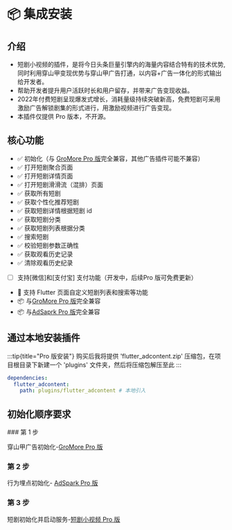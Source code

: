 
# 📦 集成安装

## 介绍

- 短剧小视频的插件，是将今日头条巨量引擎内的海量内容结合特有的技术优势,同时利用穿山甲变现优势与穿山甲广告打通，以内容+广告一体化的形式输出给开发者。
- 帮助开发者提升用户活跃时长和用户留存，并带来广告变现收益。
- 2022年付费短剧呈现爆发式增长，消耗量级持续突破新高，免费短剧可采用激励广告解锁剧集的形式进行，用激励视频进行广告变现。
- 本插件仅提供 Pro 版本，不开源。

## 核心功能
- ✅ 初始化（与 [GroMore Pro 版](start/guide/gromore/install)完全兼容，其他广告插件可能不兼容）
- ✅ 打开短剧聚合页面
- ✅ 打开短剧详情页面
- ✅ 打开短剧滑滑流（混排）页面
- ✅ 获取所有短剧
- ✅ 获取个性化推荐短剧
- ✅ 获取短剧详情根据短剧 id 
- ✅ 获取短剧分类
- ✅ 获取短剧列表根据分类
- ✅ 搜索短剧
- ✅ 校验短剧参数正确性
- ✅ 获取观看历史记录
- ✅ 清除观看历史纪录
- [ ] 支持[微信]和[支付宝] 支付功能（开发中，后续Pro 版可免费更新）

- 📱 支持 Flutter 页面自定义短剧列表和搜索等功能
- 📦 与[GroMore Pro 版](start/guide/gromore/install)完全兼容
- 📦 与[AdSaprk Pro 版](start/guide/adspark/install)完全兼容



## 通过本地安装插件

:::tip{title="Pro 版安装"}
购买后我将提供 'flutter_adcontent.zip' 压缩包，在项目根目录下新建一个 'plugins' 文件夹，然后将压缩包解压至此
:::

```yaml title="pubspec.yaml"
dependencies:
  flutter_adcontent:
    path: plugins/flutter_adcontent # 本地引入
```

## 初始化顺序要求

<Steps>
  ### 第 1 步

  穿山甲广告初始化-[GroMore Pro 版](start/guide/gromore/install)

  ### 第 2 步

  行为埋点初始化- [AdSpark Pro 版](start/guide/adspark/install)

  ### 第 3 步

  短剧初始化并启动服务-[短剧小视频 Pro 版](/start/guide/adcontent/install)
</Steps>
